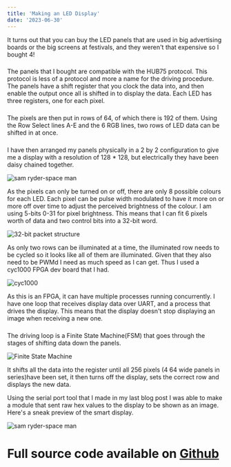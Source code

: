 ```yaml
---
title: 'Making an LED Display'
date: '2023-06-30'
---
```


It turns out that you can buy the LED panels that are used in big advertising boards or the big screens at festivals, and they weren't that expensive so I bought 4!
###
The panels that I bought are compatible with the HUB75 protocol. This protocol is less of a protocol and more a name for the driving procedure. The panels have a shift register that you clock the data into, and then enable the output once all is shifted in to display the data. Each LED has three registers, one for each pixel.
###
The pixels are then put in rows of 64, of which there is 192 of them. Using the Row Select lines A-E and the 6 RGB lines, two rows of LED data can be shifted in at once.

###

I have then arranged my panels physically in a 2 by 2 configuration to give me a display with a resolution of 128 * 128, but electrically they have been daisy chained together.

![sam ryder-space man](/images/LED-Display_back-mess.jpg)

As the pixels can only be turned on or off, there are only 8 possible colours for each LED. Each pixel can be pulse width modulated to have it more on or more off over time to adjust the perceived brightness of the colour. I am using 5-bits 0-31 for pixel brightness. This means that I can fit 6 pixels worth of data and two control bits into a 32-bit word.

![32-bit packet structure](/images/LED-Display_packet-structure.png)

As only two rows can be illuminated at a time, the illuminated row needs to be cycled so it looks like all of them are illuminated. Given that they also need to be PWMd I need as much speed as I can get. Thus I used a cyc1000 FPGA dev board that I had.

![cyc1000](/images/LED-Display_cyc1000.png)

As this is an FPGA, it can have multiple processes running concurrently. I have one loop that receives display data over UART, and a process that drives the display. This means that the display doesn't stop displaying an image when receiving a new one.
###
The driving loop is a Finite State Machine(FSM) that goes through the stages of shifting data down the panels.

![Finite State Machine](/images/LED-Display_FSM.png)

It shifts all the data into the register until all 256 pixels (4 64 wide panels in series)have been set, it then turns off the display, sets the correct row and displays the new data.

Using the serial port tool that I made in my last blog post I was able to make a module that sent raw hex values to the display to be shown as an image. Here's a sneak preview of the smart display.

![sam ryder-space man](/images/LED-Display_sam-ryder.jpg)

# Full source code available on [Github](https://github.com/Alex40144/VHDL-LED_Matrix)